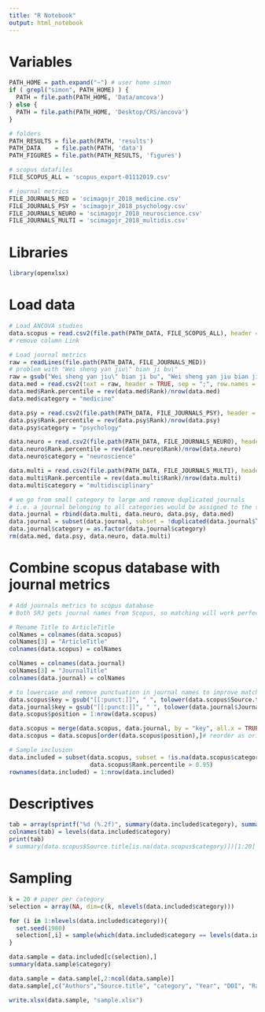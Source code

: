 ```yaml
---
title: "R Notebook"
output: html_notebook
---
```


# Variables
```r
PATH_HOME = path.expand("~") # user home simon
if ( grepl("simon", PATH_HOME) ) {
  PATH = file.path(PATH_HOME, 'Data/ancova')
} else {
  PATH = file.path(PATH_HOME, 'Desktop/CRS/ancova')
}

# folders
PATH_RESULTS = file.path(PATH, 'results')
PATH_DATA    = file.path(PATH, 'data')
PATH_FIGURES = file.path(PATH_RESULTS, 'figures')

# scopus datafiles
FILE_SCOPUS_ALL = 'scopus_export-01112019.csv'

# journal metrics
FILE_JOURNALS_MED = 'scimagojr_2018_medicine.csv'
FILE_JOURNALS_PSY = 'scimagojr_2018_psychology.csv'
FILE_JOURNALS_NEURO = 'scimagojr_2018_neuroscience.csv'
FILE_JOURNALS_MULTI = 'scimagojr_2018_multidis.csv'
```
# Libraries
```r
library(openxlsx)
```

# Load data
```r
# Load ANCOVA studies
data.scopus = read.csv2(file.path(PATH_DATA, FILE_SCOPUS_ALL), header = TRUE, sep = ",", row.names = NULL)
# remove column Link

# Load journal metrics
raw = readLines(file.path(PATH_DATA, FILE_JOURNALS_MED))
# problem with "Wei sheng yan jiu\" bian ji bu\"
raw = gsub("Wei sheng yan jiu\" bian ji bu", "Wei sheng yan jiu bian ji bu", raw)
data.med = read.csv2(text = raw, header = TRUE, sep = ";", row.names = NULL)
data.med$Rank.percentile = rev(data.med$Rank)/nrow(data.med)
data.med$category = "medicine"

data.psy = read.csv2(file.path(PATH_DATA, FILE_JOURNALS_PSY), header = TRUE, sep = ";", row.names = NULL)
data.psy$Rank.percentile = rev(data.psy$Rank)/nrow(data.psy)
data.psy$category = "psychology"

data.neuro = read.csv2(file.path(PATH_DATA, FILE_JOURNALS_NEURO), header = TRUE, sep = ";", row.names = NULL)
data.neuro$Rank.percentile = rev(data.neuro$Rank)/nrow(data.neuro)
data.neuro$category = "neuroscience"

data.multi = read.csv2(file.path(PATH_DATA, FILE_JOURNALS_MULTI), header = TRUE, sep = ";", row.names = NULL)
data.multi$Rank.percentile = rev(data.multi$Rank)/nrow(data.multi)
data.multi$category = "multidisciplinary"

# we go from small category to large and remove duplicated journals
# i.e. a journal belonging to all categories would be assigned to the smalles
data.journal = rbind(data.multi, data.neuro, data.psy, data.med)
data.journal = subset(data.journal, subset = !duplicated(data.journal$Title))
data.journal$category = as.factor(data.journal$category)
rm(data.med, data.psy, data.neuro, data.multi)
```

# Combine scopus database with journal metrics
```r
# Add journals metrics to scopus database
# Both SRJ gets journal names from Scopus, so matching will work perfectly

# Rename Title to ArticleTitle
colNames = colnames(data.scopus)
colNames[3] = "ArticleTitle"
colnames(data.scopus) = colNames

colNames = colnames(data.journal)
colNames[3] = "JournalTitle"
colnames(data.journal) = colNames

# to lowercase and remove punctuation in journal names to improve matching
data.scopus$key = gsub("[[:punct:]]", " ", tolower(data.scopus$Source.title) )
data.journal$key = gsub("[[:punct:]]", " ", tolower(data.journal$JournalTitle) )
data.scopus$position = 1:nrow(data.scopus)

data.scopus = merge(data.scopus, data.journal, by = "key", all.x = TRUE)
data.scopus = data.scopus[order(data.scopus$position),]# reorder as original
```

```r
# Sample inclusion
data.included = subset(data.scopus, subset = !is.na(data.scopus$category) & 
                       data.scopus$Rank.percentile > 0.95)
rownames(data.included) = 1:nrow(data.included)
```

# Descriptives
```r
tab = array(sprintf("%d (%.2f)", summary(data.included$category), summary(data.included$category)/nrow(data.included)), dim = c(1,4))
colnames(tab) = levels(data.included$category)
print(tab)
# summary(data.scopus$Source.title[is.na(data.scopus$category)])[1:20] # most frequent journals with no category. did we miss something?
```


# Sampling
```r
k = 20 # paper per category
selection = array(NA, dim=c(k, nlevels(data.included$category)))

for (i in 1:nlevels(data.included$category)){
  set.seed(1980)
  selection[,i] = sample(which(data.included$category == levels(data.included$category)[i]), k)
}

data.sample = data.included[c(selection),]
summary(data.sample$category)

data.sample = data.sample[,2:ncol(data.sample)]
data.sample[,c("Authors","Source.title", "category", "Year", "DOI", "Rank.percentile")]

write.xlsx(data.sample, "sample.xlsx")
```


